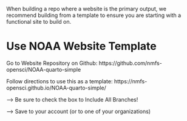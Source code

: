 When building a repo where a website is the primary output, we recommend building from a template to ensure you are starting with a functional site to build on.

# Use NOAA Website Template
Go to Website Repository on Github: https://github.com/nmfs-opensci/NOAA-quarto-simple

Follow directions to use this as a template: https://nmfs-opensci.github.io/NOAA-quarto-simple/

--> Be sure to check the box to Include All Branches!

--> Save to your account (or to one of your organizations)
